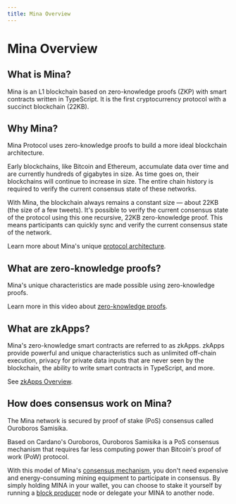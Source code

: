 ```yaml
---
title: Mina Overview
---
```


# Mina Overview

## What is Mina?

Mina is an L1 blockchain based on zero-knowledge proofs (ZKP) with smart contracts written in TypeScript. It is the first cryptocurrency protocol with a succinct blockchain (22KB).

## Why Mina?

Mina Protocol uses zero-knowledge proofs to build a more ideal blockchain architecture.

Early blockchains, like Bitcoin and Ethereum, accumulate data over time and are currently hundreds of gigabytes in size. As time goes on, their blockchains will continue to increase in size. The entire chain history is required to verify the current consensus state of these networks.

With Mina, the blockchain always remains a constant size — about 22KB (the size of a few tweets). It's possible to verify the current consensus state of the protocol using this one recursive, 22KB zero-knowledge proof. This means participants can quickly sync and verify the current consensus state of the network.

Learn more about Mina's unique [protocol architecture](about-mina/protocol-architecture).

## What are zero-knowledge proofs?

Mina's unique characteristics are made possible using zero-knowledge proofs.

Learn more in this video about [zero-knowledge proofs](about-mina/what-are-zero-knowledge-proofs).

## What are zkApps?

Mina's zero-knowledge smart contracts are referred to as zkApps. zkApps provide powerful and unique characteristics such as unlimited off-chain execution, privacy for private data inputs that are never seen by the blockchain, the ability to write smart contracts in TypeScript, and more.

See [zkApps Overview](/zkapps).

## How does consensus work on Mina?

The Mina network is secured by proof of stake (PoS) consensus called Ouroboros Samisika.

Based on Cardano's Ouroboros, Ouroboros Samisika is a PoS consensus mechanism that requires far less computing power than Bitcoin's proof of work (PoW) protocol.

With this model of Mina's [consensus mechanism](/about-mina/consensus), you don't need expensive and energy-consuming mining equipment to participate in consensus. By simply holding MINA in your wallet, you can choose to stake it yourself by running a [block producer](/node-operators/block-producers) node or delegate your MINA to another node.
